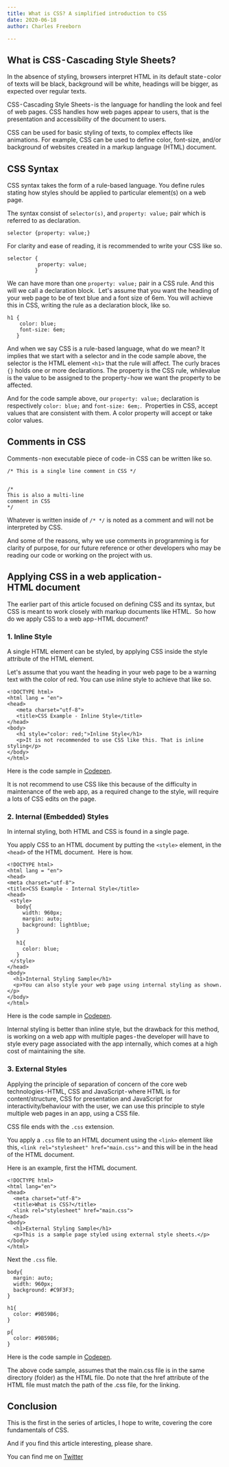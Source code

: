 ```yaml
---
title: What is CSS? A simplified introduction to CSS
date: 2020-06-18
author: Charles Freeborn

---
```


## What is CSS - Cascading Style Sheets?

In the absence of styling, browsers interpret HTML in its default state - color of texts will be black, background will be white, headings will be bigger, as expected over regular texts.

CSS - Cascading Style Sheets - is the language for handling the look and feel of web pages. CSS handles how web pages appear to users, that is the presentation and accessibility of the document to users. 

CSS can be used for basic styling of texts, to complex effects like animations. For example, CSS can be used to define color, font-size, and/or background of websites created in a markup language (HTML) document.

## CSS Syntax

CSS syntax takes the form of a rule-based language. You define rules stating how styles should be applied to particular element(s) on a web page.

The syntax consist of `selector(s)`, and `property: value;` pair which is referred to as declaration.

```
selector {property: value;}
```

For clarity and ease of reading, it is recommended to write your CSS like so.

```
selector {
          property: value;
         }
```

We can have more than one `property: value;` pair in a CSS rule. And this will we call a declaration block. 
Let's assume that you want the heading of your web page to be of text blue and a font size of 6em. You will achieve this in CSS, writing the rule as a declaration block, like so.

```
h1 {
    color: blue;
    font-size: 6em;
   }
```

And when we say CSS is a rule-based language, what do we mean? It implies that we start with a selector and in the code sample above, the selector is the HTML element `<h1>` that the rule will affect. The curly braces `{}` holds one or more declarations. The property is the CSS rule, whilevalue is the value to be assigned to the property - how we want the property to be affected.

And for the code sample above, our `property: value;` declaration is respectively `color: blue;` and `font-size: 6em;`. 
Properties in CSS, accept values that are consistent with them. A color property will accept or take color values.

## Comments in CSS
Comments - non executable piece of code - in CSS can be written like so.

```
/* This is a single line comment in CSS */


/* 
This is also a multi-line
comment in CSS
*/
```
Whatever is written inside of `/* */` is noted as a comment and will not be interpreted by CSS. 

And some of the reasons, why we use comments in programming is for clarity of purpose, for our future reference or other developers who may be reading our code or working on the project with us.

## Applying CSS in a web application - HTML document

The earlier part of this article focused on defining CSS and its syntax, but CSS is meant to work closely with markup documents like HTML. 
So how do we apply CSS to a web app - HTML document?

### 1. Inline Style

A single HTML element can be styled, by applying CSS inside the style  attribute of the HTML element. 

Let's assume that you want the heading in your web page to be a warning text with the color of red. You can use inline style to achieve that like so.

```
<!DOCTYPE html>
<html lang = "en">
<head>
   <meta charset="utf-8">
   <title>CSS Example - Inline Style</title>
</head>
<body>
   <h1 style="color: red;">Inline Style</h1>
   <p>It is not recommended to use CSS like this. That is inline styling</p>
</body>
</html>
```

Here is the code sample in [Codepen](https://codepen.io/freeborncharles/pen/eYJBGLg).

It is not recommend to use CSS like this because of the difficulty in maintenance of the web app, as a required change to the style, will require a lots of CSS edits on the page.

### 2. Internal (Embedded) Styles

In internal styling, both HTML and CSS is found in a single page. 

You apply CSS to an HTML document by putting the `<style>` element, in the `<head>` of the HTML document. 
Here is how.

```
<!DOCTYPE html>
<html lang = "en">
<head>
<meta charset="utf-8">
<title>CSS Example - Internal Style</title>
<head>
 <style>
   body{
     width: 960px;
     margin: auto;
     background: lightblue;
   }
  
   h1{
     color: blue;
   }
 </style>
</head>
<body>
  <h1>Internal Styling Sample</h1>
  <p>You can also style your web page using internal styling as shown.</p>
</body>
</html>
```

Here is the code sample in [Codepen](https://codepen.io/freeborncharles/pen/gOPLXYN).

Internal styling is better than inline style, but the drawback for this method, is working on a web app with multiple pages - the developer will have to style every page associated with the app internally, which comes at a high cost of maintaining the site.

### 3. External Styles

Applying the principle of separation of concern of the core web technologies - HTML, CSS and JavaScript - where HTML is for content/structure, CSS for presentation and JavaScript for interactivity/behaviour with the user, we can use this principle to style multiple web pages in an app, using a CSS file.

CSS file ends with the `.css` extension.

You apply a `.css` file to an HTML document using the `<link>` element like this, `<link rel="stylesheet" href="main.css">` and this will be in the head of the HTML document. 

Here is an example, first the HTML document.

```
<!DOCTYPE html>
<html lang="en">
<head>
  <meta charset="utf-8">
  <title>What is CSS?</title>
  <link rel="stylesheet" href="main.css">
</head>
<body>
  <h1>External Styling Sample</h1>
  <p>This is a sample page styled using external style sheets.</p></body>
</html>
```

Next the `.css` file.

```
body{
  margin: auto;
  width: 960px;
  background: #C9F3F3;
}

h1{
  color: #9B59B6;
}

p{
  color: #9B59B6;
}
```

Here is the code sample in [Codepen](https://codepen.io/freeborncharles/pen/KKVNyjQ).

The above code sample, assumes that the main.css file is in the same directory (folder) as the HTML file. Do note that the href attribute of the HTML file must match the path of the .css file, for the linking.

## Conclusion

This is the first in the series of articles, I hope to write, covering the core fundamentals of CSS. 

And if you find this article interesting, please share.

You can find me on [Twitter](https://twitter.com/charliecodes)